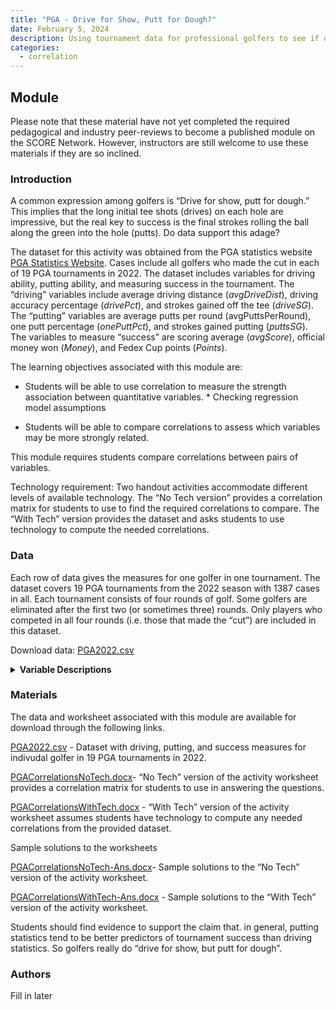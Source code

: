 ```yaml
---
title: "PGA - Drive for Show, Putt for Dough?"
date: February 5, 2024
description: Using tournament data for professional golfers to see if driving or putting are more strongly related to success.
categories:
  - correlation
---
```


## Module

Please note that these material have not yet completed the required pedagogical and industry peer-reviews to become a published module on the SCORE Network. However, instructors are still welcome to use these materials if they are so inclined.

### Introduction

A common expression among golfers is "Drive for show, putt for dough." This implies that the long initial tee shots (drives) on each hole are impressive, but the real key to success is the final strokes rolling the ball along the green into the hole (putts). Do data support this adage? 

The dataset for this activity was obtained from the PGA statistics website [PGA Statistics Website](https://www.pgatour.com/stats). Cases include all golfers who made the cut in each of 19 PGA tournaments in 2022. The dataset includes variables for driving ability, putting ability, and measuring success in the tournament. The "driving" variables include average driving distance (*avgDriveDist*), driving accuracy percentage (*drivePct*), and strokes gained off the tee (*driveSG*). The "putting" variables are average putts per round (avgPuttsPerRound), one putt percentage (*onePuttPct*), and strokes gained putting (*puttsSG*). The variables to measure "success" are scoring average (*avgScore*), official money won (*Money*), and Fedex Cup points (*Points*).

::: {.callout-note collapse="true" title="Learning Objectives" appearance="minimal"}
The learning objectives associated with this module are: 

* Students will be able to use correlation to measure the strength association between quantitative variables. * Checking regression model assumptions 

* Students will be able to compare correlations to assess which variables may be more strongly related.
:::

::: {.callout-note collapse="true" title="Methods" appearance="minimal"}
This module requires students compare correlations between pairs of variables.

Technology requirement: Two handout activities accommodate different levels of available technology. The "No Tech version" provides a correlation matrix for students to use to find the required correlations to compare. The "With Tech" version provides the dataset and asks students to use technology to compute the needed correlations.
:::

### Data

Each row of data gives the measures for one golfer in one tournament. The dataset covers 19 PGA tournaments from the 2022 season with 1387 cases in all. Each tournament consists of four rounds of golf. Some golfers are eliminated after the first two (or sometimes three) rounds. Only players who competed in all four rounds (i.e. those that made the "cut") are included in this dataset.

Download data: [PGA2022.csv](PGA2022.csv)

<details>

<summary><b>Variable Descriptions</b></summary>
| Variable             | Description |
|--------------|----------------------------------------------------------|
| `playerName` | Name of the player |
| `country` | The country where the player is from |
| `avgDriveDist` | Average driving distance (in yards) |
| `drivePct` | Percentage of times a tee shot comes to rest in the fairway | 
| `driveSG` | Strokes gained off the tee measures player performance off the tee on all par 4s and par 5s of how much better or worse a player's drive is than the PGA Tour average |
| `avgPuttsPerRound` | Average number of total putts per round |
| `onePuttPct` | Percentage of times it took one putt to get the ball into the hole | 
| `puttsSG` | Strokes gained putting measures how many strokes a player gains or loses on the greens compared to the PGA Tour average | 
| `avgScore` | The scoring average is the total strokes divided by the total rounds |
| `Money` | The official money is the prize money award to the Professional members | 
| `Points` | FedexCup Regular Season Points are awarded points by finished position for performance in each tournament | 
| `Tournament` | The tournament where the PGA Tour is taking place |

</details>

### Materials

The data and worksheet associated with this module are available for download through the following links.

[PGA2022.csv](PGA2022.csv) - Dataset with driving, putting, and success measures for indivudal golfer in 19 PGA tournaments in 2022. 

[PGACorrelationsNoTech.docx](PGACorrelationsNoTech.docx)- "No Tech" version of the activity worksheet provides a correlation matrix for students to use in answering the questions. 

[PGACorrelationsWithTech.docx](PGACorrelationsWithTech.docx) - "With Tech" version of the activity worksheet assumes students have technology to compute any needed correlations from the provided dataset.

Sample solutions to the worksheets 

[PGACorrelationsNoTech-Ans.docx](PGACorrelationsNoTech-Ans.docx)- Sample solutions to the "No Tech" version of the activity worksheet. 

[PGACorrelationsWithTech-Ans.docx](PGACorrelationsWithTech-Ans.docx) - Sample solutions to the "With Tech" version of the activity worksheet.

::: {.callout-note collapse="true" title="Conclusion" appearance="minimal"}
Students should find evidence to support the claim that. in general, putting statistics tend to be better predictors of tournament success than driving statistics. So golfers really do "drive for show, but putt for dough".
:::

### Authors

Fill in later

